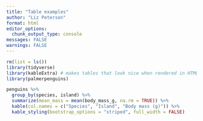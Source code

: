 ```yaml
---
title: "Table examples"
author: "Liz Peterson"
format: html
editor_options: 
  chunk_output_type: console
messages: FALSE
warnings: FALSE
---
```


```r
rm(list = ls())
library(tidyverse)
library(kableExtra) # makes tables that look nice when rendered in HTML
library(palmerpenguins)
```

```r
penguins %>%
  group_by(species, island) %>%
  summarize(mean_mass = mean(body_mass_g, na.rm = TRUE)) %>%
  kable(col.names = c("Species", "Island", "Body mass (g)")) %>%
  kable_styling(bootstrap_options = "striped", full_width = FALSE)
```

